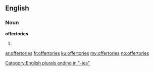 ==English==

===Noun===
'''offertories'''

# {{plural of|[[offertory]]}}

[[Category:English plurals ending in "-ies"]]

[[ar:offertories]]
[[fr:offertories]]
[[ku:offertories]]
[[my:offertories]]
[[no:offertories]]